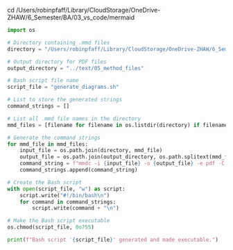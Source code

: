 

cd /Users/robinpfaff/Library/CloudStorage/OneDrive-ZHAW/6_Semester/BA/03_vs_code/mermaid

```python
import os

# Directory containing .mmd files
directory = "/Users/robinpfaff/Library/CloudStorage/OneDrive-ZHAW/6_Semester/BA/03_vs_code/mermaid"

# Output directory for PDF files
output_directory = "../text/05_method_files"

# Bash script file name
script_file = "generate_diagrams.sh"

# List to store the generated strings
command_strings = []

# List all .mmd file names in the directory
mmd_files = [filename for filename in os.listdir(directory) if filename.endswith(".mmd")]

# Generate the command strings
for mmd_file in mmd_files:
    input_file = os.path.join(directory, mmd_file)
    output_file = os.path.join(output_directory, os.path.splitext(mmd_file)[0] + ".pdf")  # Use the output directory
    command_string = f"mmdc -i {input_file} -o {output_file} -e pdf -C my.css -f"
    command_strings.append(command_string)

# Create the Bash script
with open(script_file, "w") as script:
    script.write("#!/bin/bash\n")
    for command in command_strings:
        script.write(command + "\n")

# Make the Bash script executable
os.chmod(script_file, 0o755)

print(f"Bash script '{script_file}' generated and made executable.")


```